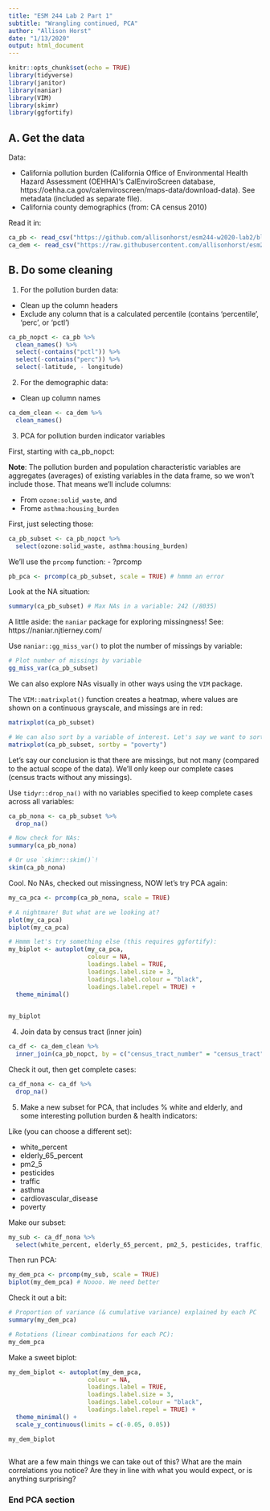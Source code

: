 ```yaml
---
title: "ESM 244 Lab 2 Part 1"
subtitle: "Wrangling continued, PCA"
author: "Allison Horst"
date: "1/13/2020"
output: html_document
---
```


```r
knitr::opts_chunk$set(echo = TRUE)
library(tidyverse)
library(janitor)
library(naniar)
library(VIM)
library(skimr)
library(ggfortify)
```

## A. Get the data

Data: 

- California pollution burden (California Office of Environmental Health Hazard Assessment (OEHHA)’s CalEnviroScreen database, https://oehha.ca.gov/calenviroscreen/maps-data/download-data). See metadata (included as separate file). 
- California county demographics (from: CA census 2010)

Read it in: 
```r
ca_pb <- read_csv("https://github.com/allisonhorst/esm244-w2020-lab2/blob/master/pca-keys/ca_pollution_burden.csv?raw=true")
ca_dem <- read_csv("https://raw.githubusercontent.com/allisonhorst/esm244-w2020-lab2/master/pca-keys/ca_census_demographics_2010.csv")
```

## B. Do some cleaning 

1. For the pollution burden data: 

- Clean up the column headers
- Exclude any column that is a calculated percentile (contains 'percentile', 'perc', or 'pctl')

```r
ca_pb_nopct <- ca_pb %>% 
  clean_names() %>% 
  select(-contains("pctl")) %>% 
  select(-contains("perc")) %>% 
  select(-latitude, - longitude)
```

2. For the demographic data:

- Clean up column names

```r
ca_dem_clean <- ca_dem %>% 
  clean_names()
```


3. PCA for pollution burden indicator variables

First, starting with ca_pb_nopct:

**Note**: The pollution burden and population characteristic variables are aggregates (averages) of existing variables in the data frame, so we won't include those. That means we'll include columns:

- From `ozone:solid_waste`, and
- Frome `asthma:housing_burden`

First, just selecting those:
```r
ca_pb_subset <- ca_pb_nopct %>% 
  select(ozone:solid_waste, asthma:housing_burden)
```

We'll use the `prcomp` function:
- ?prcomp

```r

pb_pca <- prcomp(ca_pb_subset, scale = TRUE) # hmmm an error 

```

Look at the NA situation:
```r
summary(ca_pb_subset) # Max NAs in a variable: 242 (/8035)
```

A little aside: the `naniar` package for exploring missingness!
See: https://naniar.njtierney.com/

Use `naniar::gg_miss_var()` to plot the number of missings by variable:
```r
# Plot number of missings by variable
gg_miss_var(ca_pb_subset)
```

We can also explore NAs visually in other ways using the `VIM` package.

The `VIM::matrixplot()` function creates a heatmap, where values are shown on a continuous grayscale, and missings are in red:
```r
matrixplot(ca_pb_subset)

# We can also sort by a variable of interest. Let's say we want to sort by poverty:
matrixplot(ca_pb_subset, sortby = "poverty")
```

Let's say our conclusion is that there are missings, but not many (compared to the actual scope of the data). We'll only keep our complete cases (census tracts without any missings).

Use `tidyr::drop_na()` with no variables specified to keep complete cases across all variables:

```r
ca_pb_nona <- ca_pb_subset %>% 
  drop_na()

# Now check for NAs:
summary(ca_pb_nona)

# Or use `skimr::skim()`!
skim(ca_pb_nona)
```

Cool. No NAs, checked out missingness, NOW let's try PCA again: 

```r
my_ca_pca <- prcomp(ca_pb_nona, scale = TRUE)

# A nightmare! But what are we looking at? 
plot(my_ca_pca)
biplot(my_ca_pca)

# Hmmm let's try something else (this requires ggfortify): 
my_biplot <- autoplot(my_ca_pca, 
                      colour = NA,
                      loadings.label = TRUE,
                      loadings.label.size = 3,
                      loadings.label.colour = "black",
                      loadings.label.repel = TRUE) +
  theme_minimal()
  

my_biplot


```

4. Join data by census tract (inner join)

```r

ca_df <- ca_dem_clean %>% 
  inner_join(ca_pb_nopct, by = c("census_tract_number" = "census_tract"))

```

Check it out, then get complete cases:
```r
ca_df_nona <- ca_df %>% 
  drop_na()
```

5. Make a new subset for PCA, that includes % white and elderly, and some interesting pollution burden & health indicators:

Like (you can choose a different set): 

- white_percent
- elderly_65_percent
- pm2_5
- pesticides
- traffic
- asthma
- cardiovascular_disease
- poverty

Make our subset:
```r
my_sub <- ca_df_nona %>% 
  select(white_percent, elderly_65_percent, pm2_5, pesticides, traffic, asthma, cardiovascular_disease, poverty)
```

Then run PCA: 
```r
my_dem_pca <- prcomp(my_sub, scale = TRUE)
biplot(my_dem_pca) # Noooo. We need better
```

Check it out a bit: 
```r
# Proportion of variance (& cumulative variance) explained by each PC
summary(my_dem_pca)

# Rotations (linear combinations for each PC):
my_dem_pca
```

Make a sweet biplot:
```r
my_dem_biplot <- autoplot(my_dem_pca, 
                      colour = NA,
                      loadings.label = TRUE,
                      loadings.label.size = 3,
                      loadings.label.colour = "black",
                      loadings.label.repel = TRUE) +
  theme_minimal() +
  scale_y_continuous(limits = c(-0.05, 0.05))

my_dem_biplot
  
```

What are a few main things we can take out of this? What are the main correlations you notice? Are they in line with what you would expect, or is anything surprising? 

### End PCA section
